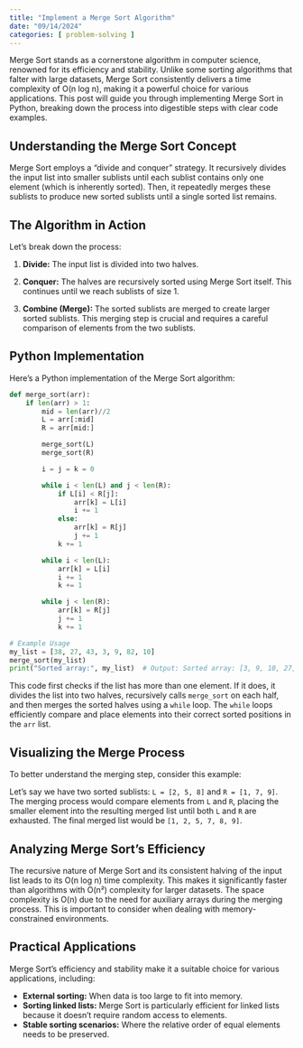 ```yaml
---
title: "Implement a Merge Sort Algorithm"
date: "09/14/2024"
categories: [ problem-solving ]
---
```


Merge Sort stands as a cornerstone algorithm in computer science, renowned for its efficiency and stability.  Unlike some sorting algorithms that falter with large datasets, Merge Sort consistently delivers a time complexity of O(n log n), making it a powerful choice for various applications.  This post will guide you through implementing Merge Sort in Python, breaking down the process into digestible steps with clear code examples.


## Understanding the Merge Sort Concept

Merge Sort employs a "divide and conquer" strategy. It recursively divides the input list into smaller sublists until each sublist contains only one element (which is inherently sorted). Then, it repeatedly merges these sublists to produce new sorted sublists until a single sorted list remains.


## The Algorithm in Action

Let's break down the process:

1. **Divide:**  The input list is divided into two halves.

2. **Conquer:**  The halves are recursively sorted using Merge Sort itself.  This continues until we reach sublists of size 1.

3. **Combine (Merge):** The sorted sublists are merged to create larger sorted sublists.  This merging step is crucial and requires a careful comparison of elements from the two sublists.


## Python Implementation

Here's a Python implementation of the Merge Sort algorithm:

```python
def merge_sort(arr):
    if len(arr) > 1:
        mid = len(arr)//2
        L = arr[:mid]
        R = arr[mid:]

        merge_sort(L)
        merge_sort(R)

        i = j = k = 0

        while i < len(L) and j < len(R):
            if L[i] < R[j]:
                arr[k] = L[i]
                i += 1
            else:
                arr[k] = R[j]
                j += 1
            k += 1

        while i < len(L):
            arr[k] = L[i]
            i += 1
            k += 1

        while j < len(R):
            arr[k] = R[j]
            j += 1
            k += 1

# Example Usage
my_list = [38, 27, 43, 3, 9, 82, 10]
merge_sort(my_list)
print("Sorted array:", my_list)  # Output: Sorted array: [3, 9, 10, 27, 38, 43, 82]
```

This code first checks if the list has more than one element. If it does, it divides the list into two halves, recursively calls `merge_sort` on each half, and then merges the sorted halves using a `while` loop.  The `while` loops efficiently compare and place elements into their correct sorted positions in the `arr` list.


##  Visualizing the Merge Process

To better understand the merging step, consider this example:

Let's say we have two sorted sublists: `L = [2, 5, 8]` and `R = [1, 7, 9]`. The merging process would compare elements from `L` and `R`, placing the smaller element into the resulting merged list until both `L` and `R` are exhausted. The final merged list would be `[1, 2, 5, 7, 8, 9]`.


##  Analyzing Merge Sort's Efficiency

The recursive nature of Merge Sort and its consistent halving of the input list leads to its O(n log n) time complexity.  This makes it significantly faster than algorithms with O(n²) complexity for larger datasets. The space complexity is O(n) due to the need for auxiliary arrays during the merging process.  This is important to consider when dealing with memory-constrained environments.


##  Practical Applications

Merge Sort's efficiency and stability make it a suitable choice for various applications, including:

* **External sorting:** When data is too large to fit into memory.
* **Sorting linked lists:**  Merge Sort is particularly efficient for linked lists because it doesn't require random access to elements.
* **Stable sorting scenarios:**  Where the relative order of equal elements needs to be preserved.